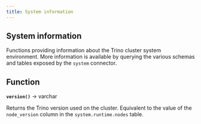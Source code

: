 ```yaml
---
title: System information
---
```

## System information

Functions providing information about the Trino cluster system environment. More information is available by querying the various schemas and tables exposed by the `system` connector.

## Function

**``version()``** -> varchar

Returns the Trino version used on the cluster. Equivalent to the value of the `node_version` column in the `system.runtime.nodes` table.

